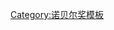 {{Navbox 
| name       = 2011年诺贝尔奖获得者
| title      = 2011年[[诺贝尔奖]]获得者
| bodyclass = hlist
| titlestyle = background:#d3d3d3;
| belowstyle = background: transparent; border-top: 1px solid #d3d3d3;
| list1      = '''[[诺贝尔物理学奖|物理学奖]]：'''[[索尔·珀尔马特]] - [[亚当·里斯]] - [[布莱恩·施密特]]
|list2='''[[诺贝尔化学奖|化学奖]]：'''[[丹·谢赫特曼]]
|list3='''[[诺贝尔生理学或医学奖|生理学或医学奖]]：'''[[布鲁斯·博伊特勒]] - [[朱尔·A·奥夫曼]] - [[拉尔夫·斯坦曼]]
|list4='''[[诺贝尔文学奖|文学奖]]：'''[[托马斯·特兰斯特罗默]]
|list5='''[[诺贝尔和平奖|和平奖]]：'''[[埃伦·约翰逊·瑟利夫]] - [[莱伊曼·古博薇|蕾曼·格鲍伊]] - [[塔瓦库尔·卡曼]]
|list6='''[[诺贝尔经济学奖|经济学奖]]'''<sup>[[诺贝尔经济学奖#與諾貝爾獎的關係|註]]</sup>'''：'''[[托瑪斯·薩金特]] - [[克里斯托弗·西姆斯]]
|below={{歷年諾貝爾獎獲得者導航}}
}}<noinclude>[[Category:诺贝尔奖模板]]
</noinclude>